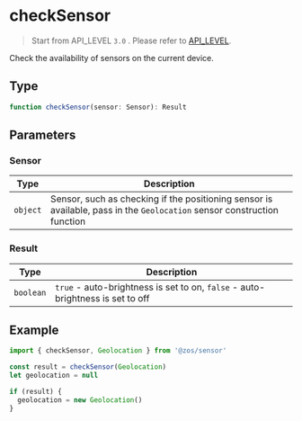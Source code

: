 # checkSensor

> Start from API_LEVEL `3.0` . Please refer to [API_LEVEL](../../../../guides/framework/device/compatibility.md).

Check the availability of sensors on the current device.

## Type

```ts
function checkSensor(sensor: Sensor): Result
```

## Parameters

### Sensor

| Type                | Description                                                                                                             |
| ------------------- | ----------------------------------------------------------------------------------------------------------------------- |
| <code>object</code> | Sensor, such as checking if the positioning sensor is available, pass in the `Geolocation` sensor construction function |

### Result

| Type                 | Description                                                                    |
| -------------------- | ------------------------------------------------------------------------------ |
| <code>boolean</code> | `true` - auto-brightness is set to on, `false` - auto-brightness is set to off |

## Example

```js
import { checkSensor, Geolocation } from '@zos/sensor'

const result = checkSensor(Geolocation)
let geolocation = null

if (result) {
  geolocation = new Geolocation()
}
```
